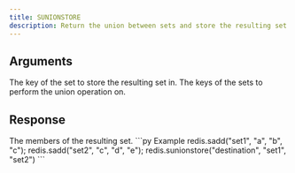 ```yaml
---
title: SUNIONSTORE
description: Return the union between sets and store the resulting set in a key
---
```


## Arguments



<ParamField body="destination" type="str" required>
  The key of the set to store the resulting set in.
</ParamField>


<ParamField body="keys" type="...string[]" required>
  The keys of the sets to perform the union operation on.
</ParamField>


## Response

<ResponseField type="TValue[]" required>
  The members of the resulting set.
</ResponseField>

<RequestExample>
```py Example 
redis.sadd("set1", "a", "b", "c"); 
redis.sadd("set2", "c", "d", "e"); 
redis.sunionstore("destination", "set1", "set2")
```

</RequestExample>
